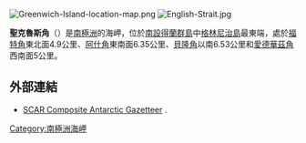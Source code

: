 [[Image:Greenwich-Island-location-map.png|thumb]]
[[Image:English-Strait.jpg|thumb]]

'''聖克魯斯角'''（{{lang-en|Santa Cruz Point}}）是[[南極洲|南極洲]]的海岬，位於[[南設得蘭群島|南設得蘭群島]]中[[格林尼治島|格林尼治島]]最東端，處於[[福特角|福特角]]東北面4.9公里、[[阿什角|阿什角]]東南面6.35公里、[[貝隆角|貝隆角]]以南6.53公里和[[愛德華茲角|愛德華茲角]]西南面5公里。

==外部連結==
* [http://data.aad.gov.au/aadc/gaz/scar/ SCAR Composite Antarctic Gazetteer] {{WebCite|url=https://www.webcitation.org/5ug2CfC7m?url=http://data.aad.gov.au/aadc/gaz/scar/ |date=20101202140255 |dateformat=iso }}.

{{Antarctica-geo-stub}}
[[Category:南極洲海岬|Category:南極洲海岬]]